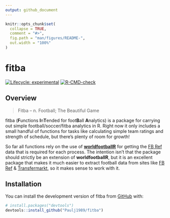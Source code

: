 ```yaml
---
output: github_document
---
```


<!-- README.md is generated from README.Rmd. Please edit that file -->

```r
knitr::opts_chunk$set(
  collapse = TRUE,
  comment = "#>",
  fig.path = "man/figures/README-",
  out.width = "100%"
)
```

# fitba

<!-- badges: start -->
[![Lifecycle: experimental](https://img.shields.io/badge/lifecycle-experimental-orange.svg)](https://lifecycle.r-lib.org/articles/stages.html#experimental)
[![R-CMD-check](https://github.com/Paulj1989/fitba/actions/workflows/R-CMD-check.yaml/badge.svg)](https://github.com/Paulj1989/fitba/actions/workflows/R-CMD-check.yaml)
<!-- badges: end -->

## Overview

> Fitba – n. Football; The Beautiful Game

fitba (**F**unctions **I**n**T**ended for foot**B**all **A**nalytics) is a package for carrying out simple football/soccer/fitba analytics in R. Right now it only includes a small handful of functions for tasks like calculating simple team ratings and strength of schedule, but there's plenty of room for growth!

So far all functions rely on the use of [**worldfootballR**](https://jaseziv.github.io/worldfootballR/) for getting the [FB Ref](https://fbref.com/) data that is required for each process. The intention isn't that the package should strictly be an extension of **worldfootballR**, but it is an excellent package that makes it much easier to extract football data from sites like [FB Ref](https://fbref.com/) & [Transfermarkt](https://www.transfermarkt.com/), so it makes sense to work with it.

## Installation

You can install the development version of fitba from [GitHub](https://github.com/) with:

``` r
# install.packages("devtools")
devtools::install_github("Paulj1989/fitba")
```
